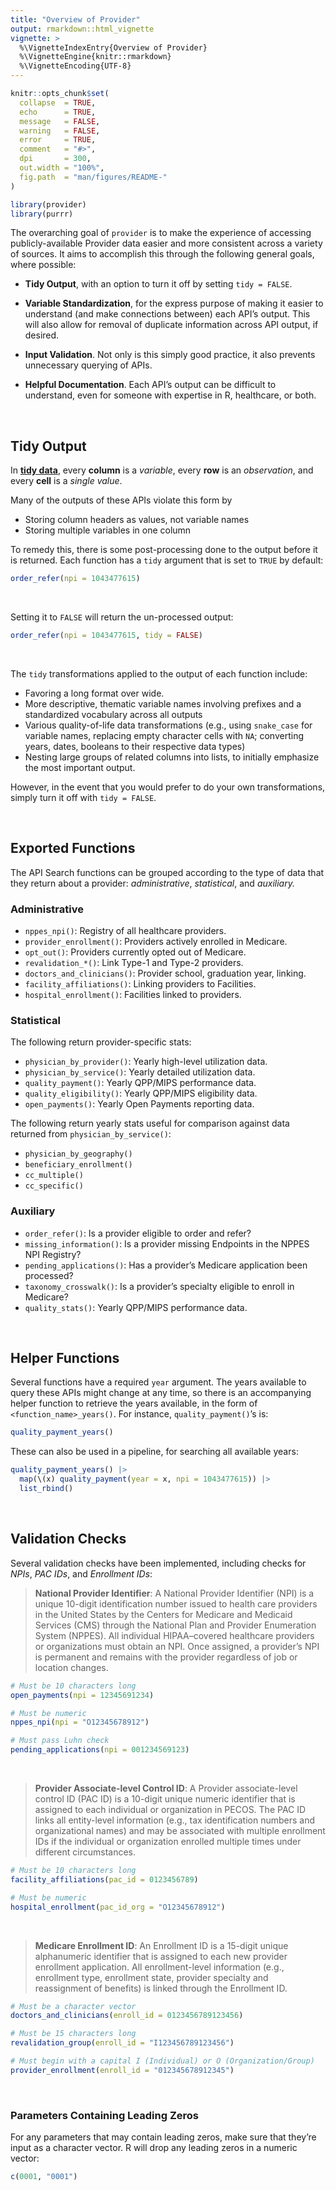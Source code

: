 ```yaml
---
title: "Overview of Provider"
output: rmarkdown::html_vignette
vignette: >
  %\VignetteIndexEntry{Overview of Provider}
  %\VignetteEngine{knitr::rmarkdown}
  %\VignetteEncoding{UTF-8}
---
```


```r
knitr::opts_chunk$set(
  collapse  = TRUE,
  echo      = TRUE, 
  message   = FALSE, 
  warning   = FALSE,
  error     = TRUE,
  comment   = "#>",
  dpi       = 300, 
  out.width = "100%",
  fig.path  = "man/figures/README-"
)
```

```r
library(provider)
library(purrr)
```


The overarching goal of `provider` is to make the experience of accessing publicly-available Provider data easier and more consistent across a variety of sources. It aims to accomplish this through the following general goals, where possible:


   - **Tidy Output**, with an option to turn it off by setting `tidy = FALSE`.

   - **Variable Standardization**, for the express purpose of making it easier to understand (and make connections between) each API's output. This will also allow for removal of duplicate information across API output, if desired.
   
   - **Input Validation**. Not only is this simply good practice, it also prevents unnecessary querying of APIs.
   
   - **Helpful Documentation**. Each API's output can be difficult to understand, even for someone with expertise in R, healthcare, or both.

<br>

## Tidy Output

In [**tidy data**](https://tidyr.tidyverse.org/articles/tidy-data.html), every **column** is a *variable*, every **row** is an *observation*, and every **cell** is a *single value*. 

Many of the outputs of these APIs violate this form by 

   - Storing column headers as values, not variable names
   - Storing multiple variables in one column

To remedy this, there is some post-processing done to the output before it is returned. Each function has a `tidy` argument that is set to `TRUE` by default:

```r
order_refer(npi = 1043477615)
```

<br>

Setting it to `FALSE` will return the un-processed output:

```r
order_refer(npi = 1043477615, tidy = FALSE)
```

<br>

The `tidy` transformations applied to the output of each function include: 

   - Favoring a long format over wide.
   - More descriptive, thematic variable names involving prefixes and a standardized vocabulary across all outputs
   - Various quality-of-life data transformations (e.g., using `snake_case` for variable names, replacing empty character cells with `NA`; converting years, dates, booleans to their respective data types)
   - Nesting large groups of related columns into lists, to initially emphasize the most important output.

However, in the event that you would prefer to do your own transformations, simply turn it off with `tidy = FALSE`.

<br>

## Exported Functions

The API Search functions can be grouped according to the type of data that they return about a provider: *administrative*, *statistical*, and *auxiliary.*

### Administrative

   * `nppes_npi()`: Registry of all healthcare providers.
   * `provider_enrollment()`: Providers actively enrolled in Medicare.
   * `opt_out()`: Providers currently opted out of Medicare.
   * `revalidation_*()`: Link Type-1 and Type-2 providers.
   * `doctors_and_clinicians()`: Provider school, graduation year, linking.
   * `facility_affiliations()`: Linking providers to Facilities.
   * `hospital_enrollment()`: Facilities linked to providers.

### Statistical

The following return provider-specific stats:

   * `physician_by_provider()`: Yearly high-level utilization data.
   * `physician_by_service()`: Yearly detailed utilization data.
   * `quality_payment()`: Yearly QPP/MIPS performance data.
   * `quality_eligibility()`: Yearly QPP/MIPS eligibility data.
   * `open_payments()`: Yearly Open Payments reporting data.

The following return yearly stats useful for comparison against data returned from `physician_by_service()`:

   * `physician_by_geography()`
   * `beneficiary_enrollment()`
   * `cc_multiple()`
   * `cc_specific()`

### Auxiliary

   * `order_refer()`: Is a provider eligible to order and refer?
   * `missing_information()`: Is a provider missing Endpoints in the NPPES NPI Registry?
   * `pending_applications()`: Has a provider's Medicare application been processed?
   * `taxonomy_crosswalk()`: Is a provider's specialty eligible to enroll in Medicare?
   * `quality_stats()`: Yearly QPP/MIPS performance data.

<br>

## Helper Functions

Several functions have a required `year` argument. The years available to query these APIs might change at any time, so there is an accompanying helper function to retrieve the years available, in the form of `<function_name>_years()`. For instance, `quality_payment()`'s is:

```r
quality_payment_years()
```

These can also be used in a pipeline, for searching all available years:

```r
quality_payment_years() |> 
  map(\(x) quality_payment(year = x, npi = 1043477615)) |> 
  list_rbind()
```

<br>

## Validation Checks

Several validation checks have been implemented, including checks for *NPIs*, *PAC IDs*, and *Enrollment IDs*:

> **National Provider Identifier**: 
> A National Provider Identifier (NPI) is a unique 10-digit identification number issued to health care providers in the United States by the Centers for Medicare and Medicaid Services (CMS) through the National Plan and Provider Enumeration System (NPPES). All individual HIPAA–covered healthcare providers or organizations must obtain an NPI. Once assigned, a provider’s NPI is permanent and remains with the provider regardless of job or location changes.

```r
# Must be 10 characters long
open_payments(npi = 12345691234)

# Must be numeric
nppes_npi(npi = "O12345678912")

# Must pass Luhn check
pending_applications(npi = 001234569123)
```

<br>

> **Provider Associate-level Control ID**:
> A Provider associate-level control ID (PAC ID) is a 10-digit unique numeric identifier that is assigned to each individual or organization in PECOS. The PAC ID links all entity-level information (e.g., tax identification numbers and organizational names) and may be associated with multiple enrollment IDs if the individual or organization enrolled multiple times under different circumstances.


```r
# Must be 10 characters long
facility_affiliations(pac_id = 0123456789)

# Must be numeric
hospital_enrollment(pac_id_org = "O12345678912")
```

<br>

> **Medicare Enrollment ID**:
> An Enrollment ID is a 15-digit unique alphanumeric identifier that is assigned to each new provider enrollment application. All enrollment-level information (e.g., enrollment type, enrollment state, provider specialty and reassignment of benefits) is linked through the Enrollment ID.

```r
# Must be a character vector
doctors_and_clinicians(enroll_id = 0123456789123456)

# Must be 15 characters long
revalidation_group(enroll_id = "I123456789123456")

# Must begin with a capital I (Individual) or O (Organization/Group)
provider_enrollment(enroll_id = "012345678912345")
```

<br>

### Parameters Containing Leading Zeros

For any parameters that may contain leading zeros, make sure that they're input as a character vector. R will drop any leading zeros in a numeric vector:

```r
c(0001, "0001")
```






